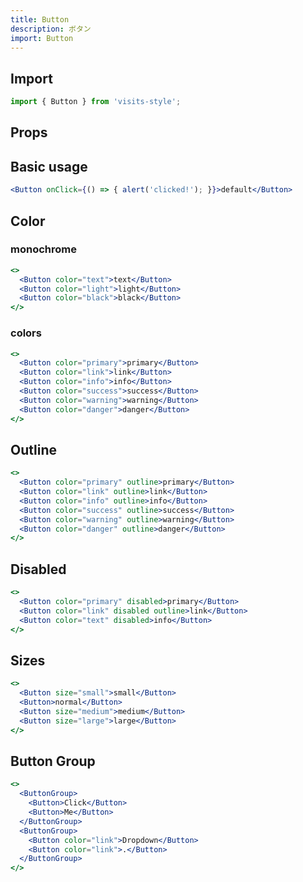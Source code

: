 ```yaml
---
title: Button
description: ボタン
import: Button
---
```


## Import

```javascript
import { Button } from 'visits-style';
```


## Props

<Props name="Button" />

## Basic usage

```jsx live
<Button onClick={() => { alert('clicked!'); }}>default</Button>
```

## Color

### monochrome

```jsx live
<>
  <Button color="text">text</Button>
  <Button color="light">light</Button>
  <Button color="black">black</Button>
</>
```

### colors

```jsx live
<>
  <Button color="primary">primary</Button>
  <Button color="link">link</Button>
  <Button color="info">info</Button>
  <Button color="success">success</Button>
  <Button color="warning">warning</Button>
  <Button color="danger">danger</Button>
</>
```


## Outline

```jsx live
<>
  <Button color="primary" outline>primary</Button>
  <Button color="link" outline>link</Button>
  <Button color="info" outline>info</Button>
  <Button color="success" outline>success</Button>
  <Button color="warning" outline>warning</Button>
  <Button color="danger" outline>danger</Button>
</>
```

## Disabled

```jsx live
<>
  <Button color="primary" disabled>primary</Button>
  <Button color="link" disabled outline>link</Button>
  <Button color="text" disabled>info</Button>
</>
```

## Sizes

```jsx live
<>
  <Button size="small">small</Button>
  <Button>normal</Button>
  <Button size="medium">medium</Button>
  <Button size="large">large</Button>
</>
```

## Button Group

```jsx live
<>
  <ButtonGroup>
    <Button>Click</Button>
    <Button>Me</Button>
  </ButtonGroup>
  <ButtonGroup>
    <Button color="link">Dropdown</Button>
    <Button color="link">.</Button>
  </ButtonGroup>
</>
```
